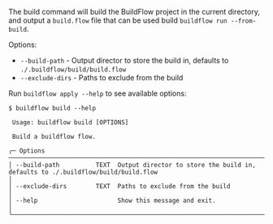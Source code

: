 The build command will build the BuildFlow project in the current directory, and output a `build.flow` file that can be used build `buildflow run --from-build`.

Options:
- `--build-path` - Output director to store the build in, defaults to `./.buildflow/build/build.flow`
- `--exclude-dirs` - Paths to exclude from the build

Run `buildflow apply --help` to see available options:

```
$ buildflow build --help
                                                                                                                                                                          
 Usage: buildflow build [OPTIONS]                                                                                                                                         
                                                                                                                                                                          
 Build a buildflow flow.                                                                                                                                                  
                                                                                                                                                                          
╭─ Options ──────────────────────────────────────────────────────────────────────────────────────────────────────────────────────────────────────────────────────────────╮
│ --build-path          TEXT  Output director to store the build in, defaults to ./.buildflow/build/build.flow                                                           │
│ --exclude-dirs        TEXT  Paths to exclude from the build                                                                                                            │
│ --help                      Show this message and exit.                                                                                                                │
╰────────────────────────────────────────────────────────────────────────────────────────────────────────────────────────────────────────────────────────────────────────╯
```